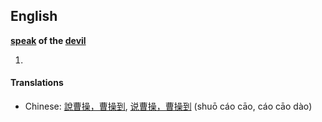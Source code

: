 ==English==
<!-- interjection, phrase, saying, ...? -->
'''[[speak]] of the [[devil]]'''

# {{stub}}

====Translations====
*Chinese: [[說曹操，曹操到]], [[说曹操，曹操到]] (shuō cáo cāo, cáo cāo dào)<!-- looks like this pinyin shows tone sandhi, but it's not suppsed to; some sources have no comma between the first 3 and last 3 characters -->